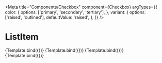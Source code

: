 

<Meta
    title="Components/Checkbox"
    component={Checkbox}
    argTypes={{
        color: {
            options: ['primary', 'secondary', 'tertiary'],
        },
        variant: {
            options: ['raised', 'outlined'],
            defaultValue: 'raised',
        },
    }}
/>

# ListItem

<Canvas>
    <Story
        name="Unchecked"
        args={{
            checked: false,
        }}
    >
        {Template.bind({})}
    </Story>
    <Story
        name="Checked"
        args={{
            checked: true,
        }}
    >
        {Template.bind({})}
    </Story>
    <Story
        name="Secondary"
        args={{
            color: 'secondary',
            checked: true,
        }}
    >
        {Template.bind({})}
    </Story>
    <Story
        name="Outlined"
        args={{
            color: 'secondary',
            checked: true,
            variant: 'outlined',
        }}
    >
        {Template.bind({})}
    </Story>
</Canvas>

<ArgsTable of={Checkbox} />
